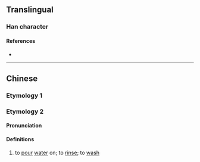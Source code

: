 {{character info/new}}
==Translingual==

===Han character===
{{Han char|rn=85|rad=水|as=18|sn=21|four=|canj=ETCE|ids=⿰氵叢}}

====References====
* {{Han ref|kx=0662.210|dkj=18745|hdz=31792.060|uh=7047|ud=28743}}

----

==Chinese==

===Etymology 1===
{{zh-see|潨}}

===Etymology 2===
{{zh-forms}}

====Pronunciation====
{{zh-pron
|mn=châng
|cat=v
}}

====Definitions====
{{zh-hanzi}}

# {{lb|zh|Hokkien}} to [[pour]] [[water]] on; to [[rinse]]; to [[wash]]